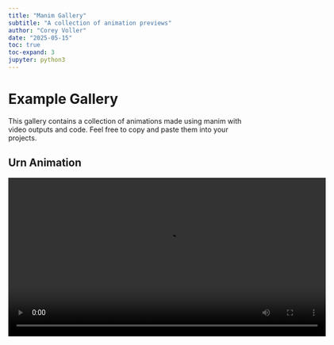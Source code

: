 ```yaml
---
title: "Manim Gallery"
subtitle: "A collection of animation previews" 
author: "Corey Voller"
date: "2025-05-15"
toc: true
toc-expand: 3
jupyter: python3
---
```


# Example Gallery

This gallery contains a collection of animations made using manim with video outputs and code. Feel free to copy and paste them into your projects.

## Urn Animation

<video width="640" controls>

<source src="videos/DrawUrn.mp4" type="video/mp4">

Your browser does not support the video tag. </video>

```python
#| echo: true
#| eval: false
from manim import *

class DrawUrn(Scene):
    def construct(self):
        def color_interpolate(start_color, end_color, alpha):
            start_rgb = color_to_rgb(start_color)
            end_rgb = color_to_rgb(end_color)
            interp_rgb = [(1 - alpha) * s + alpha * e for s, e in zip(start_rgb, end_rgb)]
            return rgb_to_color(interp_rgb)
        text = Text("Urn randomisation in clinical trials", font_size=32)
# Import urn svg
        urn = SVGMobject("urn.svg")
        urn.set_stroke(color="#3B2F2F", width=3)
        urn.set_fill(color="#C18F5A", opacity=1)
        urn.scale(2)
# Draw outline and fill
        text.next_to(urn, DOWN, buff=0.5)
        self.play(Write(text),run_time=2)
        self.play(DrawBorderThenFill(urn, run_time=4))
# Colour light and dark
        lighter_color = "#E6BE8A"  # Lighter color
        darker_color = "#3B2F2F"  # Darker color
        lighter_indices = [5,6,7,10]
        parts = [urn[i] for i in lighter_indices]
        anims = [
            UpdateFromAlphaFunc(part, lambda m, a: m.set_fill(color_interpolate("#C18F5A", lighter_color, a)))
            for part in parts
        ]
        dark_parts = [urn[i] for i in range(1, 5)]
        dark_anims = [
            UpdateFromAlphaFunc(part, lambda m, a: m.set_fill(color_interpolate("#C18F5A", darker_color, a)))
            for part in dark_parts
        ]
        self.play(*anims,*dark_anims, run_time=1)
        lid_parts = VGroup(urn[8], urn[10])
        rest_of_urn = VGroup(*[urn[i] for i in range(1, len(urn))])
        self.add(rest_of_urn, lid_parts)
# Move lid
# Move urn and scale
        new_text = Tex("Urn algorithm: ", font_size=32)
        ul = Underline(new_text)
        ul_text = VGroup(ul,new_text)
        ul_text.shift(UP*2 + RIGHT*2)
        self.play(urn.animate.scale(0.7).shift(LEFT * 4),
                  lid_parts.animate.scale(0.7).shift(UP * 1 + LEFT * 4).rotate(PI / 8),
                  Transform(text,ul_text),
                  run_time=2)
        self.wait(1)
        draw_text = "Draw a ball with replacement"
        # Define alpha + ball groups
        def make_alpha_ball(color):
            alpha = MathTex(r"\alpha")
            ball = Circle(radius=0.1, color=color, fill_opacity=1)
            ball.next_to(alpha, RIGHT, buff=0.2)
            return VGroup(alpha, ball), ball

        group_white, white_ball = make_alpha_ball(WHITE)
        group_red, red_ball = make_alpha_ball(RED)

        both_groups = VGroup(group_white, group_red).arrange(DOWN, aligned_edge=LEFT)
        both_groups.next_to(ul_text, DOWN, buff=1)

        self.play(Write(group_white[0]), GrowFromCenter(white_ball))
        self.wait(0.3)
        self.play(Write(group_red[0]), GrowFromCenter(red_ball))
        self.wait(0.5)

        # Move balls to starting point above scene
        white_anim = white_ball.copy()
        red_anim  = red_ball.copy()

        self.add(white_anim, red_anim )
        urn_front = urn[1]
        # Define final inside positions (center of urn)
        white_final = white_ball.copy().move_to(urn_front.get_center() + LEFT * 0.2 + DOWN * 1.2)
        red_final = red_ball.copy().move_to(urn_front.get_center() + RIGHT * 0.2 + DOWN * 1.5)
        white_final.set_z_index(-2)
        red_final.set_z_index(-2)
        white_final.set_opacity(1)
        red_final.set_opacity(1)

        # Create arcing paths
        white_path = CubicBezier(
            white_anim.get_center(),
            white_anim.get_center() + UP*2 + LEFT*1.3,
            urn_front.get_top() + UP + LEFT*0.8,
            urn_front.get_top() + DOWN * 1.5,
        )

        red_path = CubicBezier(
            red_anim.get_center(),
            red_anim.get_center() + UL * 2,
            urn_front.get_top() + UP + LEFT,
            urn_front.get_top() + DOWN * 1.5,
        )

        # Animate white ball
        self.play(MoveAlongPath(white_anim, white_path, run_time=1.8))
        self.play(white_anim.animate.scale(0.5), FadeOut(white_anim, shift=DOWN*0.2), FadeIn(white_final))
        self.wait(0.2)

        # Animate red ball
        self.play(MoveAlongPath(red_anim, red_path, run_time=1.8))
        self.play(red_anim.animate.scale(0.5), FadeOut(red_anim, shift=DOWN*0.2), FadeIn(red_final))
        self.wait(0.2)

        # Make urn transparent to reveal inside
        self.play(urn.animate.set_fill(opacity=0.3))
        # Add treatment labels
        label_white = Text("Treatment A", font_size=24).next_to(group_white, UP, buff=0.3)
        label_red = Text("Treatment B", font_size=24).next_to(group_red, UP, buff=0.3)

        # Group each alpha+ball with its label
        pair_white = VGroup(label_white, group_white)
        pair_red = VGroup(label_red, group_red)
        #side_side = VGroup(pair_white, pair_red)
       
        # Add to scene
        #self.play(side_side.animate.arrange(RIGHT, buff=1,center=True))

        # Animate down smoothly into position below ul_text
        self.play(
           pair_white.animate.move_to(ul_text.get_center() + DOWN*1.5 + LEFT * 1.5),
           pair_red.animate.move_to(ul_text.get_center() + DOWN*1.5 + RIGHT * 1.5),
            run_time=2,
            rate_func=smooth
        )
        #self.play(side_side.move_to(ul_text.get_center() + DOWN * 1.5))
        self.play(
            group_white.animate.move_to(pair_white[1].get_center()+LEFT*4),
            group_red.animate.move_to(pair_red[1].get_center()+LEFT*4),
            FadeOut(group_white[0]),
            FadeOut(group_red[0]),
            group_white[1].animate.move_to(pair_white[0].get_left()+LEFT*0.5),
            group_red[1].animate.move_to(pair_red[0].get_left()+LEFT*0.5),

          #  FadeIn(label_white, shift=UP * 0.3),
          #  FadeIn(label_red, shift=UP * 0.3),
            run_time=2,
            rate_func=smooth
        )
        self.wait(1)
        # Simulate drawing white ball
        start = white_final.get_center()
        control = start + UP * 2 + LEFT * 0.7
        end = pair_white.get_bottom() + DOWN * 0.5

# Quadratic Bezier ≈ Cubic Bezier with repeated control point
        arc_path = CubicBezier(start, control, control, end)
        # Copy the ball to animate (keep the original inside the urn)
        picked_ball = white_final.copy()
        picked_ball.set_z_index(5)
        self.add(picked_ball)

# Animate the ball moving along the arc
        self.play(MoveAlongPath(picked_ball, arc_path), run_time=2)

# Optionally, fade the picked ball into the final position (or keep it there)
        self.play(picked_ball.animate.move_to(end), run_time=0.3)
        def make_beta_ball(color):
            beta = MathTex(r"\beta")
            ball = Circle(radius=0.1, color=color, fill_opacity=1)
            ball.next_to(beta, RIGHT, buff=0.2)
            return VGroup(beta, ball)

        group_red2 = make_beta_ball(RED)
        group_red2.arrange(DOWN, aligned_edge=LEFT)
        group_red2.next_to(ul_text, DOWN*2, buff=1)

        self.play(Write(group_red2[0]), GrowFromCenter(group_red2[1]))
        self.wait(0.3)

# Path from current group position to urn
        start = group_red2.get_center()
        end = urn_front.get_center() + RIGHT * 0.1 + DOWN * 1.7

        red_path = CubicBezier(
            start,
            start + UL * 3,
            urn_front.get_top() + UP*1.1 + LEFT*1.1,
           end
        )

# Move the whole group
        self.play(MoveAlongPath(group_red2, red_path, run_time=1.8))
        self.wait(2)
        self.play(FadeOut(group_red2))
        self.play(urn.animate.set_fill(opacity=1))
        self.wait(2)

```



## Simple Randomisation

<video width="640" controls>

<source src="videos/SimpleRandomisation.mp4" type="video/mp4">

Your browser does not support the video tag. </video>


```python
#| echo: true
#| eval: false
from manim import *
import random

class SimpleRandomisation(MovingCameraScene):
    def construct(self):
        def make_group_box(label_text, x_shift, color):
            label = Text(label_text, color=color).to_edge(UP).shift(RIGHT * x_shift)
            slots = VGroup()
            for i in range(N):
                row, col = divmod(i, cols)
                circle = Circle(radius=radius, color=WHITE).set_fill(GREY, opacity=0.2)
                circle.move_to([x_shift + col * 0.8 - 2, 2 - row * 0.8, 0])
                slots.add(circle)
            box = SurroundingRectangle(slots, buff=0.5)
            return label, slots, box

        N = 10
        cols = 5
        radius = 0.3

        # Treatment and Control Groups (First Box)
        treat_label, treat_slots, treat_box = make_group_box("Treatment", -3.5, RED)
        ctrl_label, ctrl_slots, ctrl_box = make_group_box("Control", 3.5, BLUE)

        group1 = VGroup(treat_label, ctrl_label, treat_slots, ctrl_slots, treat_box, ctrl_box)
        sample_text1 = Text(f"Sample size: {N}", font_size=30).next_to(group1, DOWN)
        self.add(group1, sample_text1)

        # Participants
        balls = VGroup()
        for i in range(N):
            ball = Circle(radius=radius,color=WHITE).set_fill(GREY).move_to([i * 0.6 - (N * 0.6) / 2, -3.5, 0])
            balls.add(ball)
        self.add(balls)

        # Randomisation
        treat_i = ctrl_i = 0
        for i in range(N):
            choice = random.choice(["treatment", "control"])
            ball = balls[i]
            if choice == "treatment":
                target = treat_slots[treat_i]
                color = RED
                treat_i += 1
            else:
                target = ctrl_slots[ctrl_i]
                color = BLUE
                ctrl_i += 1
            self.play(ball.animate.set_fill(color).move_to(target.get_center()), run_time=0.4)
            self.play(target.animate.set_fill(color, opacity=1), run_time=0.3)

        self.wait(0.5)

        # Camera pans out and moves to new box with n = 20
        group2_origin = DOWN * 15
        new_N = 20
        new_cols = 5
        new_radius = 0.3

        def make_secondary_box(label_text, x_shift, color):
            label = Text(label_text, color=color).move_to(group2_origin + UP * 2.2 + RIGHT * x_shift)
            slots = VGroup()
            for i in range(new_N):
                row, col = divmod(i, new_cols)
                circle = Circle(radius=new_radius, color=WHITE).set_fill(GREY, opacity=0.2)
                circle.move_to(group2_origin + [x_shift + col * 0.8 - 2, 1 - row * 0.8, 0])
                slots.add(circle)
            box = SurroundingRectangle(slots, buff=0.5)
            return label, slots, box

        new_treat_label, new_treat_slots, new_treat_box = make_secondary_box("Treatment", -3.5, RED)
        new_ctrl_label, new_ctrl_slots, new_ctrl_box = make_secondary_box("Control", 3.5, BLUE)
        group2 = VGroup(new_treat_label, new_ctrl_label, new_treat_slots, new_ctrl_slots, new_treat_box, new_ctrl_box)
        sample_text2 = Text(f"Sample size: {new_N}", font_size=30).next_to(group2, DOWN)

        # Camera zoom and pan
        self.add(group2, sample_text2)
        self.play(self.camera.frame.animate.move_to(group2_origin).scale(1.5), run_time=2)
       

        # Animate randomisation again
        balls2 = VGroup()
        for i in range(new_N):
            ball = Circle(radius=new_radius,color=WHITE).set_fill(GREY).move_to(group2_origin + [i * 0.6 - (new_N * 0.6) / 2, -3.5, 0])
            balls2.add(ball)
        self.add(balls2)

        treat_i = ctrl_i = 0
        for i in range(new_N):
            choice = random.choice(["treatment", "control"])
            ball = balls2[i]
            if choice == "treatment":
                target = new_treat_slots[treat_i]
                color = RED
                treat_i += 1
            else:
                target = new_ctrl_slots[ctrl_i]
                color = BLUE
                ctrl_i += 1
            self.play(ball.animate.set_fill(color).move_to(target.get_center()), run_time=0.4)
            self.play(target.animate.set_fill(color, opacity=1), run_time=0.3)

        self.wait()

```



## Group sequential boundary

<video width="640" controls>

<source src="videos/BoundaryAnimation.mp4" type="video/mp4">

Your browser does not support the video tag. </video>

```python
#| echo: true
#| eval: false
from manim import *
import numpy as np


class BoundaryAnimation(Scene):
    def construct(self):
        # Define k values and boundaries (boundaries start at k=1)
        k_values = np.array([0, 1, 2, 3, 4, 5])
        a_crit = np.array([-1.61511306, -0.07126633, 0.81610852, 1.46393433, 1.986610])  # No k=0 boundary
        b_crit = np.array([4.442196, 3.141107, 2.564703, 2.221098, 1.986610])  # No k=0 boundary

        # Observed paths (starting from k=0, y=0)
        observed_red_cross = np.array([0, 1.5, 2.3, 2.7, 4.5])  # Crosses upper boundary
        observed_green_cross = np.array([0, -1.2, -1.8, -2.2, -2.5])  # Crosses lower boundary
        observed_no_cross = np.array([0,1.8, 1, 1.5, 1.8, 2.1])  # Stays within bounds

        # Create axes
        axes = Axes(
            x_range=[0, 6, 1],
            y_range=[-3, 5, 1],
            axis_config={"color": WHITE},
            x_axis_config={
                "numbers_to_include": [1, 2, 3, 4, 5],  # Only show ticks for x values from 1 to 5
            }
        )
        x_label = Tex("Analysis (k)").next_to(axes.x_axis, DOWN, buff=0.5)
        y_label = MathTex("Z_k").next_to(axes.y_axis, LEFT, buff=0.1)
        
        self.play(Create(axes), Write(x_label), Write(y_label))

        # Plot boundaries (starting at k=1)
        a_crit_line = axes.plot_line_graph(
            x_values=k_values[1:], y_values=a_crit, add_vertex_dots=False, line_color=GREEN, stroke_width=4
        )
        b_crit_line = axes.plot_line_graph(
            x_values=k_values[1:], y_values=b_crit, add_vertex_dots=False, line_color=RED, stroke_width=4
        )
        self.play(Create(a_crit_line), Create(b_crit_line))
        # Labels on graph
        reject_text = MathTex(r"\text{Reject } H_0", font_size=24)
        reject_text.move_to(axes.c2p(3, b_crit[2]) + UP * 0.5)
        self.play(Write(reject_text))

        accept_text = MathTex(r"\text{Accept } H_0", font_size=24)
        accept_text.move_to(axes.c2p(3, a_crit[2]) + DOWN * 0.4)
        self.play(Write(accept_text))

        # Function to animate each scenario
        def animate_path(observed_values):
            observed_dot = Dot(axes.c2p(k_values[0], observed_values[0]), color=BLUE)
            self.add(observed_dot)

            prev_point = axes.c2p(k_values[0], observed_values[0])
            line_segments = []
            for i in range(1, len(k_values)):
                target_point = axes.c2p(k_values[i], observed_values[i])
                new_line = Line(prev_point, target_point, color=BLUE)
                line_segments.append(new_line)

                self.play(observed_dot.animate.move_to(target_point), Create(new_line), run_time=1)

                # Check only for k >= 1 (boundaries start at k=1)
                if i >= 1:
                    print(f"k = {k_values[i]}, observed = {observed_values[i]}, a_crit = {a_crit[i-1]}, b_crit = {b_crit[i-1]}")

                    if observed_values[i] > b_crit[i-1]:  # Crossed upper boundary
                        new_line.set_color(RED)
                        self.play(observed_dot.animate.set_color(RED), new_line.animate.set_color(RED), run_time=0.5)
                        break
                    elif observed_values[i] < a_crit[i-1]:  # Crossed lower boundary
                        new_line.set_color(GREEN)
                        self.play(observed_dot.animate.set_color(GREEN), new_line.animate.set_color(GREEN), run_time=0.5)
                        break

                prev_point = target_point

            self.wait(1)
            self.play(*[FadeOut(obj) for obj in line_segments], FadeOut(observed_dot))

        # Run all three scenarios separately
        animate_path(observed_red_cross)  # Scenario 1: Turns red
        animate_path(observed_green_cross)  # Scenario 2: Turns green
        animate_path(observed_no_cross)  # Scenario 3: Stays blue

        self.wait(2)



```



## 3 + 3 Dose escalation

<video width="640" controls>

<source src="videos/ThreePlusThree.mp4" type="video/mp4">

Your browser does not support the video tag. </video>

```python
#| echo: true
#| eval: false
from manim import *

class ThreePlusThree(Scene):
    def construct(self):
# Create axes
        axes = Axes(
            x_range=[0, 7, 1],
            y_range=[0, 5, 1],
            axis_config={"color": WHITE},
            x_axis_config={
                "numbers_to_include": [1, 2, 3, 4, 5],  # Only show ticks for x values from 1 to 5
            }
        )
        labels = axes.get_axis_labels(
            Tex("Time").scale(0.9), Text("Dose").scale(0.8)
        )
        self.play(Create(axes), Write(labels),run_time=1.5)
        self.wait(1)
# Define the function to add a blue arrow between cohorts
        def add_cohort_arrow(cohort_dots, y=0.2, color=BLUE, run_time=0.5):
            first_dot = cohort_dots[0]
            last_dot = cohort_dots[-1]
            start_point = first_dot.get_x()
            end_point = last_dot.get_x()
            arrow = Arrow(
                start=axes.c2p(start_point, y),
                end=axes.c2p(end_point, y),
                buff=0,
                stroke_width=6,
                tip_length=0.15,
                color=color
            )
            self.play(GrowArrow(arrow), run_time=run_time)
            self.wait(0.5)
# Draw legend
        # Green Dot
        non_dlt_dot = Dot(color=GREEN, radius=0.15)
        non_dlt_label = Text("Non-DLT").scale(0.6).next_to(non_dlt_dot, RIGHT, buff=0.1)
        # Red dot
        red_dot = Dot(color=RED, radius=0.15)
        dlt_label = Text("DLT").scale(0.6).next_to(red_dot, RIGHT, buff=0.1)
        # Dose escalation arrow
        up_arrow =  Arrow(
            start=ORIGIN,
            end=UP * 0.4,
            buff=0,
            stroke_width=5,     
            tip_length=0.15         
        )   
        esc_label = Text("Dose escalation").scale(0.6).next_to(up_arrow, RIGHT, buff=0.1)
        # Patient cohort
        cohort_square = Square(
            side_length=0.3,
            stroke_color=RED,
            stroke_width=4,
            fill_opacity=0
        )
        cohort_label = Text("Patient cohort").scale(0.6).next_to(cohort_square, RIGHT, buff=0.1)
        # Stack them vertically
        legend = VGroup(
            VGroup(non_dlt_dot, non_dlt_label),
            VGroup(red_dot, dlt_label),
            VGroup(up_arrow, esc_label),
            VGroup(cohort_square, cohort_label),
        ).arrange(DOWN, aligned_edge=LEFT, buff=0.2)
        legend.to_corner(UR, buff=0.5)
        for item in legend:
            self.play(FadeIn(item), run_time=0.5)
            self.wait(0.3)
        self.wait(3)

# Draw first dose
        positions = [0.25, 0.5, 0.75]
        dots = VGroup()
        for x in positions:
            # c2p(x, y) converts (x,y) in data coords -> scene coords
            dot = Dot(
                point=axes.c2p(x, 0.5),
                radius=0.20, 
                color=GREEN)
            self.play(FadeIn(dot), run_time=0.5)
            self.wait(0.5)
            dots.add(dot)
        box = SurroundingRectangle(
            dots,
            color=RED,
            stroke_width=4,
            buff=0.15  # space between dots and rectangle edge
        )
        self.play(Create(box), run_time=1)
        self.wait(2)
        # --- Up arrow above the third dot ---
        third_dot = dots[2]
        arrow = Arrow(
            start=third_dot.get_top() + UP * 0.05,
            end=third_dot.get_top() + UP * 1,
            buff=0,
            stroke_width=4,
            tip_length=0.15,
            color=YELLOW
        )
        self.play(GrowArrow(arrow), run_time=0.7)
        self.wait(0.5)

# Second cohort
        new_positions = [1.25, 1.5, 1.75]
        second_dots = VGroup()
        for x in new_positions:
            dot = Dot(point=axes.c2p(x, 1.5), radius=0.20, color=GREEN)
            self.play(FadeIn(dot), run_time=0.5)
            self.wait(0.2)
            second_dots.add(dot)
        second_box = SurroundingRectangle(second_dots, color=RED, stroke_width=4, buff=0.15)
        self.play(Create(second_box), run_time=1)
        # --- Up arrow above the third dot ---
        third_dot = second_dots[2]
        arrow = Arrow(
            start=third_dot.get_top() + UP * 0.05,
            end=third_dot.get_top() + UP * 1,
            buff=0,
            stroke_width=4,
            tip_length=0.15,
            color=YELLOW
        )
        self.play(GrowArrow(arrow), run_time=0.7)
        self.wait(0.5)
# Third cohort at y=2.5 between x=2 and x=3
        third_positions = [2.25, 2.5, 2.75]
        third_dots = VGroup()
        colors = [GREEN, GREEN, RED]  # Third dot is red

        for x, color in zip(third_positions, colors):
            dot = Dot(point=axes.c2p(x, 2.5), radius=0.20, color=color)
            self.play(FadeIn(dot), run_time=0.5)
            self.wait(0.2)
            third_dots.add(dot)
        third_box = SurroundingRectangle(third_dots, color=RED, stroke_width=4, buff=0.15)
        self.play(Create(third_box), run_time=1)
        self.wait(1.5)
        plus = Text("+").scale(1.2)
        plus.next_to(third_dots[-1], RIGHT, buff=0.3)
        self.play(Write(plus), run_time=0.5)
        self.wait(0.5)

# Fourth cohort at y=3.5 between x=3 and x=4
        fourth_positions = [3.55, 3.80, 4.05]
        fourth_dots = VGroup()
        colors = [GREEN, GREEN, GREEN] 
        for x, color in zip(fourth_positions, colors):
            dot = Dot(point=axes.c2p(x, 2.5), radius=0.20, color=color)
            self.play(FadeIn(dot), run_time=0.5)
            self.wait(0.2)
            fourth_dots.add(dot)
        fourth_box = SurroundingRectangle(fourth_dots, color=RED, stroke_width=4, buff=0.15)
        dashed_box = DashedVMobject(fourth_box, num_dashes=20)
        self.play(Create(dashed_box), run_time=1)
        self.wait(0.5)
        # --- Up arrow above the third dot ---
        fourth_dot = fourth_dots[2]
        arrow = Arrow(
            start=fourth_dot.get_top() + UP * 0.05,
            end=fourth_dot.get_top() + UP * 1,
            buff=0,
            stroke_width=4,
            tip_length=0.15,
            color=YELLOW
        )
        self.play(GrowArrow(arrow), run_time=0.7)
# Fifth Cohort
        fifth_positions = [4.35, 4.6, 4.85]
        fifth_dots = VGroup()
        colors = [GREEN, RED, RED] # Two red
        for x, color in zip(fifth_positions, colors):
            dot = Dot(point=axes.c2p(x, 3.5), radius=0.20, color=color)
            self.play(FadeIn(dot), run_time=0.5)
            self.wait(0.2)
            fifth_dots.add(dot)
        fifth_box = SurroundingRectangle(fifth_dots, color=RED, stroke_width=4, buff=0.15)
        self.play(Create(fifth_box), run_time=1)
        self.wait(0.5)
# End
        self.wait(1.5)
```
